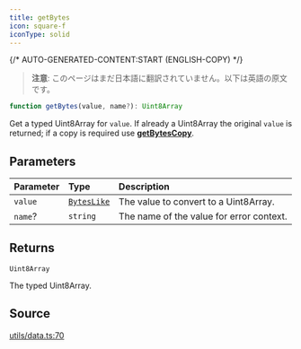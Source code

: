 ```yaml
---
title: getBytes
icon: square-f
iconType: solid
---
```


{/* AUTO-GENERATED-CONTENT:START (ENGLISH-COPY) */}

> **注意**: このページはまだ日本語に翻訳されていません。以下は英語の原文です。

```ts
function getBytes(value, name?): Uint8Array
```

Get a typed Uint8Array for `value`. If already a Uint8Array the original `value` is returned; if a copy is required
use [**getBytesCopy**](/jp/sdk/content/functions/getBytesCopy).

## Parameters

| Parameter | Type | Description |
| :------ | :------ | :------ |
| `value` | [`BytesLike`](/jp/sdk/content/type-aliases/BytesLike) | The value to convert to a Uint8Array. |
| `name`? | `string` | The name of the value for error context. |

## Returns

`Uint8Array`

The typed Uint8Array.

## Source

[utils/data.ts:70](https://github.com/dominant-strategies/quais.js/blob/c1c12d43f9d34c6baad2b0542bd6d0acd6fefcbf/src/utils/data.ts#L70)
